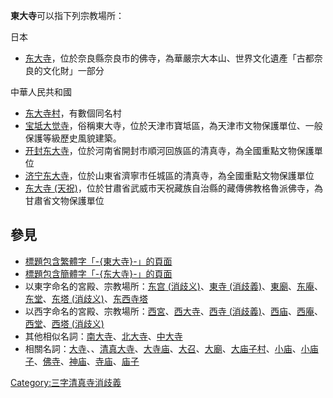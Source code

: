 '''東大寺'''可以指下列宗教場所：

;日本
* [[东大寺|东大寺]]，位於奈良縣奈良市的佛寺，為華嚴宗大本山、世界文化遺產「古都奈良的文化財」一部分

;中華人民共和國
* [[东大寺村|东大寺村]]，有數個同名村
* [[宝坻大觉寺|宝坻大觉寺]]，俗稱東大寺，位於天津市寶坻區，為天津市文物保護單位、一般保護等級歷史風貌建築。
* [[开封东大寺|开封东大寺]]，位於河南省開封市順河回族區的清真寺，為全國重點文物保護單位
* [[济宁东大寺|济宁东大寺]]，位於山東省濟寧市任城區的清真寺，為全國重點文物保護單位
* [[东大寺_(天祝)|东大寺 (天祝)]]，位於甘肅省武威市天祝藏族自治縣的藏傳佛教格魯派佛寺，為甘肅省文物保護單位

== 參見 ==
* [[Special:Search/intitle:"東大寺"|標題包含繁體字「-{東大寺}-」的頁面]]
* [[Special:Search/intitle:"东大寺"|標題包含簡體字「-{东大寺}-」的頁面]]
* 以東字命名的宮殿、宗教場所：[[东宫_(消歧义)|东宫 (消歧义)]]、[[東寺_(消歧義)|東寺 (消歧義)]]、[[東廟|東廟]]、[[东庵|东庵]]、[[东堂|东堂]]、[[东塔_(消歧义)|东塔 (消歧义)]]、[[东西寺塔|东西寺塔]]
* 以西字命名的宮殿、宗教場所：[[西宮|西宮]]、[[西大寺|西大寺]]、[[西寺_(消歧義)|西寺 (消歧義)]]、[[西庙|西庙]]、[[西庵|西庵]]、[[西堂|西堂]]、[[西塔_(消歧义)|西塔 (消歧义)]]
* 其他相似名詞：[[南大寺|南大寺]]、[[北大寺|北大寺]]、[[中大寺|中大寺]]
* 相關名詞：[[大寺|大寺]]、{{link-ja|官寺}}、[[清真大寺|清真大寺]]、[[大寺庙|大寺庙]]、[[大召|大召]]、[[大廟|大廟]]、[[大庙子村|大庙子村]]、[[小庙|小庙]]、[[小庙子|小庙子]]、[[佛寺|佛寺]]、[[神庙|神庙]]、[[寺庙|寺庙]]、[[庙子|庙子]]

{{Disambiguation|Dong|Cat=三字佛寺消歧義}}
{{DEFAULTSORT:Dong}}
[[Category:三字清真寺消歧義|Category:三字清真寺消歧義]]